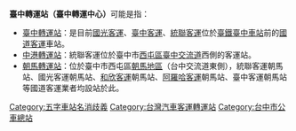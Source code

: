 '''臺中轉運站（臺中轉運中心）'''可能是指：
*[[臺中轉運站_(國光客運)|臺中轉運站]]：是目前[[國光客運|國光客運]]、[[臺中客運|臺中客運]]、[[統聯客運|統聯客運]]位於[[臺鐵|臺鐵]][[臺中車站|臺中車站]]前的[[國道客運|國道客運]]車站。
*[[臺中轉運站_(統聯客運)|中港轉運站]]：統聯客運位於臺中市[[西屯區|西屯區]][[台中交流道|臺中交流道]]西側的客運站。
*[[朝馬轉運站|朝馬轉運站]]：位於臺中市西屯區[[朝馬|朝馬地區]]（台中交流道東側），統聯客運朝馬站、國光客運朝馬站、[[和欣客運|和欣客運]]朝馬站、[[阿羅哈客運|阿羅哈客運]]朝馬站、臺中客運朝馬站等國道客運業者均設站於此。

[[Category:五字車站名消歧義|Category:五字車站名消歧義]]
[[Category:台灣汽車客運轉運站|Category:台灣汽車客運轉運站]]
[[Category:台中市公車總站|Category:台中市公車總站]]
